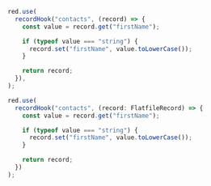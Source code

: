 <CodeGroup>

```js javascript
red.use(
  recordHook("contacts", (record) => {
    const value = record.get("firstName");

    if (typeof value === "string") {
      record.set("firstName", value.toLowerCase());
    }

    return record;
  }),
);
```

```js typescript
red.use(
  recordHook("contacts", (record: FlatfileRecord) => {
    const value = record.get("firstName");

    if (typeof value === "string") {
      record.set("firstName", value.toLowerCase());
    }

    return record;
  })
);
```

</CodeGroup>
